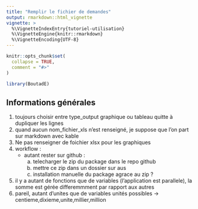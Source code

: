 ```yaml
---
title: "Remplir le fichier de demandes"
output: rmarkdown::html_vignette
vignette: >
  %\VignetteIndexEntry{tutoriel-utilisation}
  %\VignetteEngine{knitr::rmarkdown}
  %\VignetteEncoding{UTF-8}
---
```


```r
knitr::opts_chunk$set(
  collapse = TRUE,
  comment = "#>"
)
```

```r
library(BoutadE)
```

## Informations générales
1) toujours choisir entre type_output graphique ou tableau quitte à dupliquer les lignes
2) quand aucun nom_fichier_xls n'est renseigné, je suppose que l'on part sur markdown avec kable
3) Ne pas renseigner de foichier xlsx pour les graphiques
4) workflow :
    - autant rester sur github : 
        a) telecharger le zip du package dans le repo github
        b) mettre ce zip dans un dossier sur aus
        c) installation manuelle du package agrace au zip ?
5) il y a autant de fonctions que de variables (l'application est parallele), la somme est gérée differemmment par rapport aux autres
6) pareil, autant d'unites que de variables unités possibles -> centieme,dixieme,unite,millier,million
